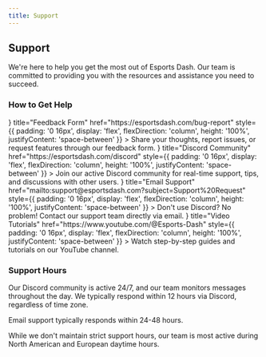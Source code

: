 ```yaml
---
title: Support
---
```



<div style={{marginBottom: '20px'}}></div>

## Support

We're here to help you get the most out of Esports Dash. Our team is committed to providing you with the resources and assistance you need to succeed.

### How to Get Help

<Cards>
  <Cards.Card
    icon={<MessageSquare />}
    title="Feedback Form"
    href="https://esportsdash.com/bug-report"
    style={{
      padding: '0 16px',
      display: 'flex',
      flexDirection: 'column',
      height: '100%',
      justifyContent: 'space-between'
    }}
  >
    Share your thoughts, report issues, or request features through our feedback form.
  </Cards.Card>
  <Cards.Card
    icon={<DiscordIcon />}
    title="Discord Community"
    href="https://esportsdash.com/discord"
    style={{
      padding: '0 16px',
      display: 'flex',
      flexDirection: 'column',
      height: '100%',
      justifyContent: 'space-between'
    }}
  >
    Join our active Discord community for real-time support, tips, and discussions with other users.
  </Cards.Card>
  <Cards.Card
    icon={<Mail />}
    title="Email Support"
    href="mailto:support@esportsdash.com?subject=Support%20Request"
    style={{
      padding: '0 16px',
      display: 'flex',
      flexDirection: 'column',
      height: '100%',
      justifyContent: 'space-between'
    }}
  >
    Don't use Discord? No problem! Contact our support team directly via email.
  </Cards.Card>
  <Cards.Card
    icon={<Video />}
    title="Video Tutorials"
    href="https://www.youtube.com/@Esports-Dash"
    style={{
      padding: '0 16px',
      display: 'flex',
      flexDirection: 'column',
      height: '100%',
      justifyContent: 'space-between'
    }}
  >
    Watch step-by-step guides and tutorials on our YouTube channel.
  </Cards.Card>
</Cards>

### Support Hours

Our Discord community is active 24/7, and our team monitors messages throughout the day. We typically respond within 12 hours via Discord, regardless of time zone.

Email support typically responds within 24-48 hours.

While we don't maintain strict support hours, our team is most active during North American and European daytime hours.